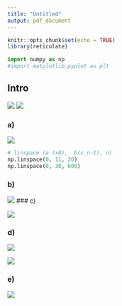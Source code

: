 ```yaml
---
title: "Untitled"
output: pdf_document
---
```


```r
knitr::opts_chunk$set(echo = TRUE)
library(reticulate)
```

```python
import numpy as np
#import matplotlib.pyplot as plt
```


## Intro
![](7ind.png)
![](na7-park.png)

### a)
![](7-a.png)

```python
# linspace (a (x0),  b(x_n-1), n)
np.linspace(0, 11, 20)
np.linspace(0, 30, 600)
```


### b)
![](7-b.png)
### c)

![](7-c.png)


### d)

![](7-d1.png)

![](7-d2.png)

### e)

![](7-e.png)



